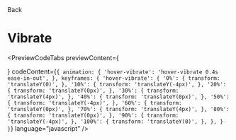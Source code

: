 
<Link className="flex flex-row items-center" href="/docs/animations/hovers">
  <ChevronLeft size={17} />
  Back
</Link>

# Vibrate

<div className="mt-4"></div>

<PreviewCodeTabs
  previewContent={
    <div className="group flex w-full items-center justify-center">
      <HoverVibrateButton />
    </div>
  }
  codeContent={`
 {
  animation: {
    'hover-vibrate': 'hover-vibrate 0.4s ease-in-out',
  },
 keyframes: {
      'hover-vibrate': {
          '0%': {
            transform: 'translateY(0)',
          },
          '10%': {
            transform: 'translateY(-4px)',
          },
          '20%': {
            transform: 'translateY(0px)',
          },
          '30%': {
            transform: 'translateY(4px)',
          },
          '40%': {
            transform: 'translateY(0px)',
          },
          '50%': {
            transform: 'translateY(-4px)',
          },
          '60%': {
            transform: 'translateY(0px)',
          },
          '70%': {
            transform: 'translateY(4px)',
          },
          '80%': {
            transform: 'translateY(0px)',
          },
          '90%': {
            transform: 'translateY(-4px)',
          },
          '100%': {
            transform: 'translateY(0)',
          },
        },
 }
}
`}
  language="javascript"
/>

